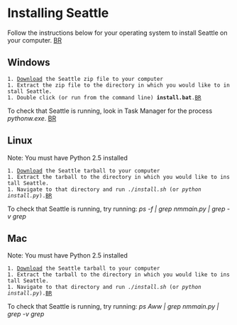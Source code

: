 = Installing Seattle =
Follow the instructions below for your operating system to install Seattle on your computer.
[[BR]]

== Windows ==
 1. [https://seattle.cs.washington.edu/geni/download/flibble/ Download] the Seattle zip file to your computer
 1. Extract the zip file to the directory in which you would like to install Seattle.
 1. Double click (or run from the command line) '''install.bat'''.[[BR]]
 
To check that Seattle is running, look in Task Manager for the process ''pythonw.exe''.
[[BR]]

== Linux ==
Note: You must have Python 2.5 installed
 1. [https://seattle.cs.washington.edu/geni/download/flibble/ Download] the Seattle tarball to your computer
 1. Extract the tarball to the directory in which you would like to install Seattle.
 1. Navigate to that directory and run ''./install.sh'' (or ''python install.py'').[[BR]]

To check that Seattle is running, try running: ''ps -f | grep nmmain.py | grep -v grep''

== Mac ==
Note: You must have Python 2.5 installed
 1. [https://seattle.cs.washington.edu/geni/download/flibble/ Download] the Seattle tarball to your computer
 1. Extract the tarball to the directory in which you would like to install Seattle.
 1. Navigate to that directory and run ''./install.sh'' (or ''python install.py'').[[BR]]

To check that Seattle is running, try running: ''ps Aww | grep nmmain.py | grep -v grep''